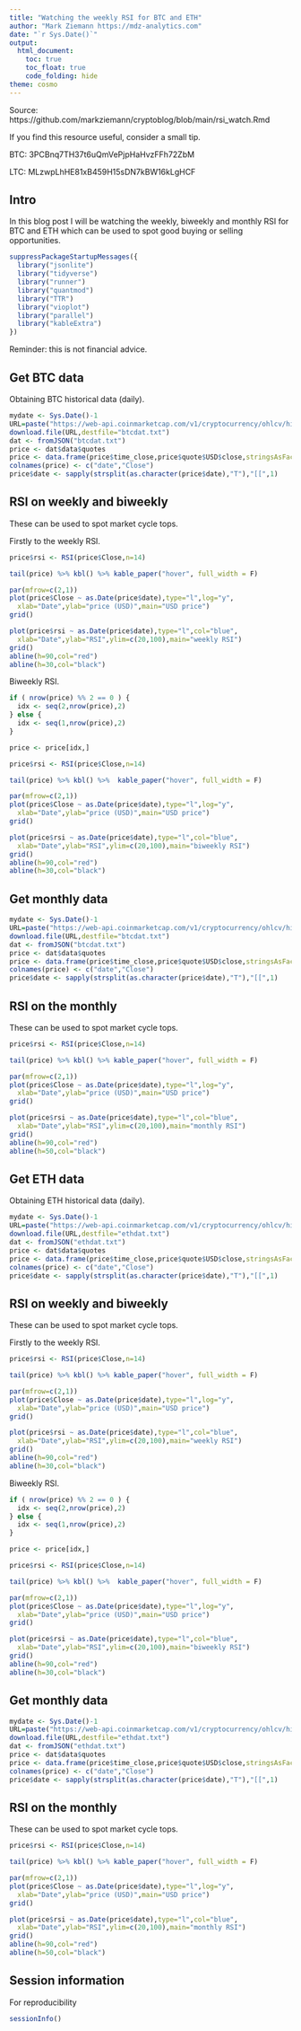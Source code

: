 ```yaml
---
title: "Watching the weekly RSI for BTC and ETH"
author: "Mark Ziemann https://mdz-analytics.com"
date: "`r Sys.Date()`"
output:
  html_document:
    toc: true
    toc_float: true
    code_folding: hide
theme: cosmo
---
```


Source: https://github.com/markziemann/cryptoblog/blob/main/rsi_watch.Rmd

If you find this resource useful, consider a small tip.

BTC: 3PCBnq7TH37t6uQmVePjpHaHvzFFh72ZbM

LTC: MLzwpLhHE81xB459H15sDN7kBW16kLgHCF

## Intro

In this blog post I will be watching the weekly, biweekly and monthly RSI for BTC and ETH which can be 
used to spot good buying or selling opportunities.

```r

suppressPackageStartupMessages({
  library("jsonlite")
  library("tidyverse")
  library("runner")
  library("quantmod")
  library("TTR")
  library("vioplot")
  library("parallel")
  library("kableExtra")
})

```

Reminder: this is not financial advice.

## Get BTC data

Obtaining BTC historical data (daily).

```r

mydate <- Sys.Date()-1
URL=paste("https://web-api.coinmarketcap.com/v1/cryptocurrency/ohlcv/historical?symbol=BTC&convert=USD&interval=weekly&time_start=2013-06-01&time_end=",mydate,sep="")
download.file(URL,destfile="btcdat.txt")
dat <- fromJSON("btcdat.txt")
price <- dat$data$quotes
price <- data.frame(price$time_close,price$quote$USD$close,stringsAsFactors=FALSE)
colnames(price) <- c("date","Close")
price$date <- sapply(strsplit(as.character(price$date),"T"),"[[",1)

```

## RSI on weekly and biweekly

These can be used to spot market cycle tops.

Firstly to the weekly RSI.

```r

price$rsi <- RSI(price$Close,n=14)

tail(price) %>% kbl() %>% kable_paper("hover", full_width = F)

par(mfrow=c(2,1))
plot(price$Close ~ as.Date(price$date),type="l",log="y",
  xlab="Date",ylab="price (USD)",main="USD price")
grid()

plot(price$rsi ~ as.Date(price$date),type="l",col="blue",
  xlab="Date",ylab="RSI",ylim=c(20,100),main="weekly RSI")
grid()
abline(h=90,col="red")
abline(h=30,col="black")

```

Biweekly RSI.

```r

if ( nrow(price) %% 2 == 0 ) {
  idx <- seq(2,nrow(price),2)
} else {
  idx <- seq(1,nrow(price),2)
}

price <- price[idx,]

price$rsi <- RSI(price$Close,n=14)

tail(price) %>% kbl() %>%  kable_paper("hover", full_width = F)

par(mfrow=c(2,1))
plot(price$Close ~ as.Date(price$date),type="l",log="y",
  xlab="Date",ylab="price (USD)",main="USD price")
grid()

plot(price$rsi ~ as.Date(price$date),type="l",col="blue",
  xlab="Date",ylab="RSI",ylim=c(20,100),main="biweekly RSI")
grid()
abline(h=90,col="red")
abline(h=30,col="black")

```

## Get monthly data

```r

mydate <- Sys.Date()-1
URL=paste("https://web-api.coinmarketcap.com/v1/cryptocurrency/ohlcv/historical?symbol=BTC&convert=USD&interval=monthly&time_start=2013-06-01&time_end=",mydate,sep="")
download.file(URL,destfile="btcdat.txt")
dat <- fromJSON("btcdat.txt")
price <- dat$data$quotes
price <- data.frame(price$time_close,price$quote$USD$close,stringsAsFactors=FALSE)
colnames(price) <- c("date","Close")
price$date <- sapply(strsplit(as.character(price$date),"T"),"[[",1)

```

## RSI on the monthly

These can be used to spot market cycle tops.

```r

price$rsi <- RSI(price$Close,n=14)

tail(price) %>% kbl() %>% kable_paper("hover", full_width = F)

par(mfrow=c(2,1))
plot(price$Close ~ as.Date(price$date),type="l",log="y",
  xlab="Date",ylab="price (USD)",main="USD price")
grid()

plot(price$rsi ~ as.Date(price$date),type="l",col="blue",
  xlab="Date",ylab="RSI",ylim=c(20,100),main="monthly RSI")
grid()
abline(h=90,col="red")
abline(h=50,col="black")

```

## Get ETH data

Obtaining ETH historical data (daily).

```r

mydate <- Sys.Date()-1
URL=paste("https://web-api.coinmarketcap.com/v1/cryptocurrency/ohlcv/historical?symbol=ETH&convert=USD&interval=weekly&time_start=2015-08-01&time_end=",mydate,sep="")
download.file(URL,destfile="ethdat.txt")
dat <- fromJSON("ethdat.txt")
price <- dat$data$quotes
price <- data.frame(price$time_close,price$quote$USD$close,stringsAsFactors=FALSE)
colnames(price) <- c("date","Close")
price$date <- sapply(strsplit(as.character(price$date),"T"),"[[",1)

```

## RSI on weekly and biweekly

These can be used to spot market cycle tops.

Firstly to the weekly RSI.

```r

price$rsi <- RSI(price$Close,n=14)

tail(price) %>% kbl() %>% kable_paper("hover", full_width = F)

par(mfrow=c(2,1))
plot(price$Close ~ as.Date(price$date),type="l",log="y",
  xlab="Date",ylab="price (USD)",main="USD price")
grid()

plot(price$rsi ~ as.Date(price$date),type="l",col="blue",
  xlab="Date",ylab="RSI",ylim=c(20,100),main="weekly RSI")
grid()
abline(h=90,col="red")
abline(h=30,col="black")

```

Biweekly RSI.

```r

if ( nrow(price) %% 2 == 0 ) {
  idx <- seq(2,nrow(price),2)
} else {
  idx <- seq(1,nrow(price),2)
}

price <- price[idx,]

price$rsi <- RSI(price$Close,n=14)

tail(price) %>% kbl() %>%  kable_paper("hover", full_width = F)

par(mfrow=c(2,1))
plot(price$Close ~ as.Date(price$date),type="l",log="y",
  xlab="Date",ylab="price (USD)",main="USD price")
grid()

plot(price$rsi ~ as.Date(price$date),type="l",col="blue",
  xlab="Date",ylab="RSI",ylim=c(20,100),main="biweekly RSI")
grid()
abline(h=90,col="red")
abline(h=30,col="black")

```

## Get monthly data

```r

mydate <- Sys.Date()-1
URL=paste("https://web-api.coinmarketcap.com/v1/cryptocurrency/ohlcv/historical?symbol=ETH&convert=USD&interval=monthly&time_start=2015-08-01&time_end=",mydate,sep="")
download.file(URL,destfile="ethdat.txt")
dat <- fromJSON("ethdat.txt")
price <- dat$data$quotes
price <- data.frame(price$time_close,price$quote$USD$close,stringsAsFactors=FALSE)
colnames(price) <- c("date","Close")
price$date <- sapply(strsplit(as.character(price$date),"T"),"[[",1)

```

## RSI on the monthly

These can be used to spot market cycle tops.

```r

price$rsi <- RSI(price$Close,n=14)

tail(price) %>% kbl() %>% kable_paper("hover", full_width = F)

par(mfrow=c(2,1))
plot(price$Close ~ as.Date(price$date),type="l",log="y",
  xlab="Date",ylab="price (USD)",main="USD price")
grid()

plot(price$rsi ~ as.Date(price$date),type="l",col="blue",
  xlab="Date",ylab="RSI",ylim=c(20,100),main="monthly RSI")
grid()
abline(h=90,col="red")
abline(h=50,col="black")

```

## Session information

For reproducibility

```r

sessionInfo()

```
